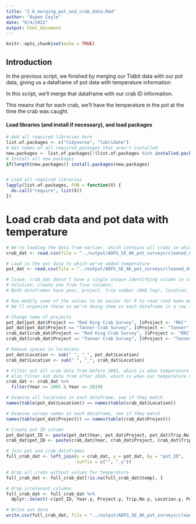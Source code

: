 ---
title: "2_6_merging_pot_and_crab_data.Rmd"
author: "Aspen Coyle"
date: "8/4/2022"
output: html_document
---

```{r setup, include=FALSE}
knitr::opts_chunk$set(echo = TRUE)
```

## Introduction

In the previous script, we finished by merging our Tidbit data with our pot data, giving us a dataframe of pot data with temperature information

In this script, we'll merge that dataframe with our crab ID information.

This means that for each crab, we'll have the temperature in the pot at the time the crab was caught.

#### Load libraries (and install if necessary), and load packages

```{r libraries, message=FALSE, warning=FALSE}
# Add all required libraries here
list.of.packages <- c("tidyverse", "lubridate")
# Get names of all required packages that aren't installed
new.packages <- list.of.packages[!(list.of.packages %in% installed.packages()[, "Package"])]
# Install all new packages
if(length(new.packages)) install.packages(new.packages)


# Load all required libraries
lapply(list.of.packages, FUN = function(X) {
  do.call("require", list(X))
})
```

# Load crab data and pot data with temperature

```{r}
# We're loading the data from earlier, which contains all crabs in which BCS condition was examined
crab_dat <- read.csv(file = "../output/ADFG_SE_AK_pot_surveys/cleaned_data/crab_data/BCS_cleaned.csv")

# Load in the pot data to which we've added temperature
pot_dat <- read.csv(file = "../output/ADFG_SE_AK_pot_surveys/cleaned_data/pot_data_with_temperature.csv")

# Issue: crab_dat doesn't have a single unique identifying column in common with pot_dat (such as time of haul)
# Solution: create one from five columns!
# Both dataframes have year, project, trip number (AKA leg), location, and pot number as columns

# Now modify some of the values to be easier for R to read (and make more sense to us when in an ID column)
# We'll organize these so we're doing them in each dataframe in a row (make one change in both, not making all changes in one, then moving to the other)

# Change name of projects
pot_dat[pot_dat$Project == "Red King Crab Survey", ]$Project <- "RKC"
pot_dat[pot_dat$Project == "Tanner Crab Survey", ]$Project <- "Tanner"
crab_dat[crab_dat$Project == "Red King Crab Survey", ]$Project <- "RKC"
crab_dat[crab_dat$Project == "Tanner Crab Survey", ]$Project <- "Tanner"

# Remove spaces in locations
pot_dat$Location <- sub(" ", "_", pot_dat$Location)
crab_dat$Location <- sub(" ", "_", crab_dat$Location)

# Filter out all crab data from before 2005, which is when temperature data began to be collected
# Also filter out data from after 2019, which is when our temperature data ends
crab_dat <- crab_dat %>%
  filter(Year >= 2005 & Year <= 2019)

# Examine all locations in each dataframe, see if they match
names(table(pot_dat$Location)) == names(table(crab_dat$Location))

# Examine survey names in each dataframe, see if they match
names(table(pot_dat$Project)) == names(table(crab_dat$Project))

# Create pot ID column
pot_dat$pot_ID <- paste(pot_dat$Year, pot_dat$Project, pot_dat$Trip.No, pot_dat$Location, pot_dat$Pot.No, sep = "_")
crab_dat$pot_ID <- paste(crab_dat$Year, crab_dat$Project, crab_dat$Trip.No, crab_dat$Location, crab_dat$Pot.No, sep = "_")

# Join pot and crab dataframes
full_crab_dat <- left_join(x = crab_dat, y = pot_dat, by = "pot_ID",
                           suffix = c("", ".y"))

# Drop all crabs without values for temperature
full_crab_dat <- full_crab_dat[!is.na(full_crab_dat$temp), ]

# Drop irrelevant columns
full_crab_dat <- full_crab_dat %>%
  dplyr::select(-c(pot_ID, Year.y, Project.y, Trip.No.y, Location.y, Pot.No.y, Buoy.No, tidbit_id))

# Write out data
write.csv(full_crab_dat, file = "../output/ADFG_SE_AK_pot_surveys/cleaned_data/crab_data/BCS_examined_crab_with_temperature.csv", row.names = FALSE)
```

